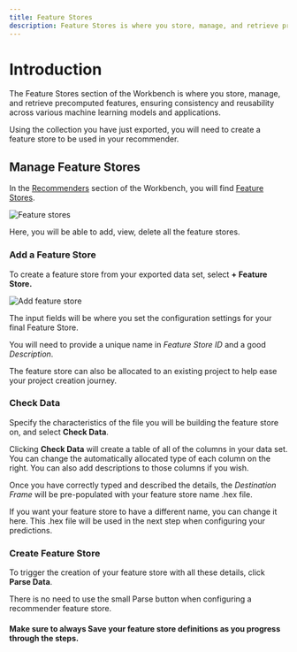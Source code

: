 ```yaml
---
title: Feature Stores
description: Feature Stores is where you store, manage, and retrieve precomputed features, ensuring consistency and reusability across various machine learning models and applications.
---
```


# Introduction
The Feature Stores section of the Workbench is where you store, manage, and retrieve precomputed features, ensuring consistency and reusability across various machine learning models and applications.

Using the collection you have just exported, you will need to create a feature store to be used in your recommender. 

## Manage Feature Stores
In the <u>Recommenders</u> section of the Workbench, you will find <u>Feature Stores</u>.

![Feature stores](/images/recommender/4_Feature_Stores/0_stores.png)

Here, you will be able to add, view, delete all the feature stores.

### Add a Feature Store
To create a feature store from your exported data set, select **+ Feature Store.**

![Add feature store](/images/recommender/4_Feature_Stores/1_stores_add.png)

The input fields will be where you set the configuration settings for your final Feature Store.

You will need to provide a unique name in *Feature Store ID* and a good *Description*.

The feature store can also be allocated to an existing project to help ease your project creation journey. 

### Check Data
Specify the characteristics of the file you will be building the feature store on, and select **Check Data**.

Clicking **Check Data** will create a table of all of the columns in your data set. You can change the automatically allocated type of each column on the right. You can also add descriptions to those columns if you wish.

Once you have correctly typed and described the details, the *Destination Frame* will be pre-populated with your feature store name .hex file.

If you want your feature store to have a different name, you can change it here. This .hex file will be used in the next step when configuring your predictions.

### Create Feature Store
To trigger the creation of your feature store with all these details, click **Parse Data**.

There is no need to use the small Parse button when configuring a recommender feature store. 

#### Make sure to always **Save** your feature store definitions as you progress through the steps.